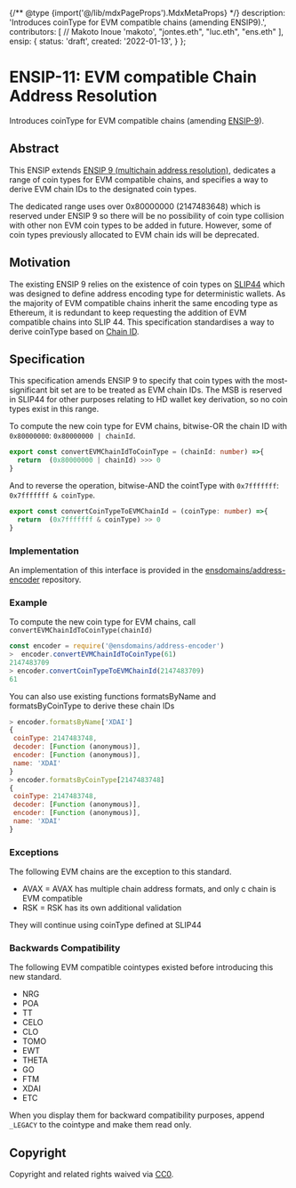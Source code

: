 {/** @type {import('@/lib/mdxPageProps').MdxMetaProps} */}
    description: 'Introduces coinType for EVM compatible chains (amending ENSIP9).',
    contributors: [
        // Makoto Inoue
        'makoto',
        "jontes.eth",
        "luc.eth",
        "ens.eth"
    ],
    ensip: {
      status: 'draft',
      created: '2022-01-13',
    }
};

# ENSIP-11: EVM compatible Chain Address Resolution

Introduces coinType for EVM compatible chains (amending [ENSIP-9](./9)).

## Abstract

This ENSIP extends [ENSIP 9 (multichain address resolution)](./9), dedicates a range of coin types for EVM compatible chains, and specifies a way to derive EVM chain IDs to the designated coin types.

The dedicated range uses over 0x80000000 (2147483648) which is reserved under ENSIP 9 so there will be no possibility of coin type collision with other non EVM coin types to be added in future. However, some of coin types previously allocated to EVM chain ids will be deprecated.

## Motivation

The existing ENSIP 9 relies on the existence of coin types on [SLIP44](https://github.com/satoshilabs/slips/blob/master/slip-0044.md) which was designed to define address encoding type for deterministic wallets. As the majority of EVM compatible chains inherit the same encoding type as Ethereum, it is redundant to keep requesting the addition of EVM compatible chains into SLIP 44. This specification standardises a way to derive coinType based on [Chain ID](https://chainlist.org).

## Specification

This specification amends ENSIP 9 to specify that coin types with the most-significant bit set are to be treated as EVM chain IDs. The MSB is reserved in SLIP44 for other purposes relating to HD wallet key derivation, so no coin types exist in this range.

To compute the new coin type for EVM chains, bitwise-OR the chain ID with `0x80000000`: `0x80000000 | chainId`.

```typescript
export const convertEVMChainIdToCoinType = (chainId: number) =>{
  return  (0x80000000 | chainId) >>> 0
}
```

And to reverse the operation, bitwise-AND the cointType with `0x7fffffff`: `0x7fffffff & coinType`.

```typescript
export const convertCoinTypeToEVMChainId = (coinType: number) =>{
  return  (0x7fffffff & coinType) >> 0
}
```

### Implementation

An implementation of this interface is provided in the [ensdomains/address-encoder](https://github.com/ensdomains/address-encoder/) repository.

### Example

To compute the new coin type for EVM chains, call `convertEVMChainIdToCoinType(chainId)`

```javascript
const encoder = require('@ensdomains/address-encoder')
>  encoder.convertEVMChainIdToCoinType(61)
2147483709
> encoder.convertCoinTypeToEVMChainId(2147483709)
61
```

You can also use existing functions formatsByName and formatsByCoinType to derive these chain IDs

```javascript
> encoder.formatsByName['XDAI']
{
 coinType: 2147483748,
 decoder: [Function (anonymous)],
 encoder: [Function (anonymous)],
 name: 'XDAI'
}
> encoder.formatsByCoinType[2147483748]
{
 coinType: 2147483748,
 decoder: [Function (anonymous)],
 encoder: [Function (anonymous)],
 name: 'XDAI'
}
```

### Exceptions

The following EVM chains are the exception to this standard.

* AVAX = AVAX has multiple chain address formats, and only c chain is EVM compatible
* RSK = RSK has its own additional validation

They will continue using coinType defined at SLIP44

### Backwards Compatibility

The following EVM compatible cointypes existed before introducing this new standard.

* NRG
* POA
* TT
* CELO
* CLO
* TOMO
* EWT
* THETA
* GO
* FTM
* XDAI
* ETC

When you display them for backward compatibility purposes, append `_LEGACY` to the cointype and make them read only.

## Copyright

Copyright and related rights waived via [CC0](https://creativecommons.org/publicdomain/zero/1.0/).
